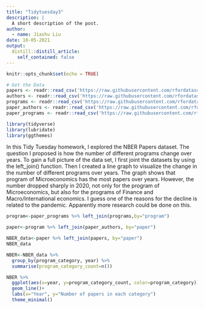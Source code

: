 ```yaml
---
title: "Tidytuesday3"
description: |
  A short description of the post.
author:
  - name: Jiashu Liu
date: 10-05-2021
output:
  distill::distill_article:
    self_contained: false
---
```


```r
knitr::opts_chunk$set(echo = TRUE)
```

```r
# Get the Data
papers <- readr::read_csv('https://raw.githubusercontent.com/rfordatascience/tidytuesday/master/data/2021/2021-09-28/papers.csv')
authors <- readr::read_csv('https://raw.githubusercontent.com/rfordatascience/tidytuesday/master/data/2021/2021-09-28/authors.csv')
programs <- readr::read_csv('https://raw.githubusercontent.com/rfordatascience/tidytuesday/master/data/2021/2021-09-28/programs.csv')
paper_authors <- readr::read_csv('https://raw.githubusercontent.com/rfordatascience/tidytuesday/master/data/2021/2021-09-28/paper_authors.csv')
paper_programs <- readr::read_csv('https://raw.githubusercontent.com/rfordatascience/tidytuesday/master/data/2021/2021-09-28/paper_programs.csv')
```

```r
library(tidyverse)    
library(lubridate)
library(ggthemes)  
```
In this Tidy Tuesday homework, I explored the NBER Papers dataset. The question I proposed is how the number of different programs change over years. To gain a full picture of the data set, I first joint the datasets by using the left_join() function. Then I created a line graph to visualize the change in the number of different programs over years. The graph shows that program of Microeconomics has the most papers over years. However, the number dropped sharply in 2020, not only for the program of Microeconomics, but also for the programs of Finance and Macro/International economics. I guess one of the reasons for the decline is related to the pandemic. Apparently more research could be done on this. 

```r
program<-paper_programs %>% left_join(programs,by="program")
```

```r
paper<-program %>% left_join(paper_authors, by="paper")
```

```r
NBER_data<-paper %>% left_join(papers, by="paper")
NBER_data
```
```r
NBER<-NBER_data %>% 
  group_by(program_category, year) %>% 
  summarise(program_category_count=n()) 
```
```r
NBER %>% 
  ggplot(aes(x=year, y=program_category_count, color=program_category))+
  geom_line()+
  labs(x="Year", y="Number of papers in each category")
  theme_minimal()
```
